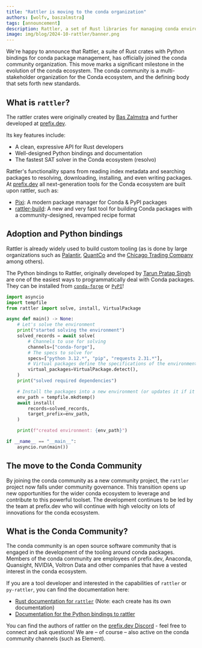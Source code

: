 ```yaml
---
title: "Rattler is moving to the conda organization"
authors: [wolfv, baszalmstra]
tags: [announcement]
description: Rattler, a set of Rust libraries for managing conda environments, is moving to the conda organization.
image: img/blog/2024-10-rattler/banner.png
---
```


We're happy to announce that Rattler, a suite of Rust crates with Python bindings for conda package management, has officially joined the conda community organization. This move marks a significant milestone in the evolution of the conda ecosystem. The conda community is a multi-stakeholder organization for the Conda ecosystem, and the defining body that sets forth new standards.

## What is `rattler`?

The rattler crates were originally created by [Bas Zalmstra](https://github.com/baszalmstra) and further developed at [prefix.dev](https://prefix.dev).

Its key features include:

- A clean, expressive API for Rust developers
- Well-designed Python bindings and documentation
- The fastest SAT solver in the Conda ecosystem (resolvo)

Rattler's functionality spans from reading index metadata and searching packages to resolving, downloading, installing, and even writing packages. At [prefix.dev](https://prefix.dev) all next-generation tools for the Conda ecosystem are built upon rattler, such as:

- [Pixi](https://pixi.sh): A modern package manager for Conda & PyPI packages
- [rattler-build](https://prefix-dev.github.io/rattler-build): A new and very fast tool for building Conda packages with a community-designed, revamped recipe format

## Adoption and Python bindings

Rattler is already widely used to build custom tooling (as is done by large organizations such as [Palantir](https://www.palantir.com/docs/foundry/announcements/2024-06/), [QuantCo](https://github.com/quantco/pixi-pack) and the [Chicago Trading Company](https://github.com/AaronOpfer/conda_curation) among others).

The Python bindings to Rattler, originally developed by [Tarun Pratap Singh](https://github.com/Wackyator) are one of the easiest ways to programmatically deal with Conda packages. They can be installed from [`conda-forge`](https://prefix.dev/channels/conda-forge/packages/py-rattler) or [`PyPI`](https://pypi.org/project/py-rattler/)!

```python
import asyncio
import tempfile
from rattler import solve, install, VirtualPackage

async def main() -> None:
    # Let's solve the environment
    print("started solving the environment")
    solved_records = await solve(
        # Channels to use for solving
        channels=["conda-forge"],
        # The specs to solve for
        specs=["python 3.12.*", "pip", "requests 2.31.*"],
        # Virtual packages define the specifications of the environment
        virtual_packages=VirtualPackage.detect(),
    )
    print("solved required dependencies")

    # Install the packages into a new environment (or updates it if it already existed).
    env_path = tempfile.mkdtemp()
    await install(
        records=solved_records,
        target_prefix=env_path,
    )

    print(f"created environment: {env_path}")

if __name__ == "__main__":
    asyncio.run(main())
```

## The move to the Conda Community

By joining the conda community as a new community project, the `rattler` project now falls under community governance. This transition opens up new opportunities for the wider conda ecosystem to leverage and contribute to this powerful toolset. The development continues to be led by the team at prefix.dev who will continue with high velocity on lots of innovations for the conda ecosystem.

## What is the Conda Community?

The conda community is an open source software community that is engaged in the development of the tooling around conda packages. Members of the conda community are employees of prefix.dev, Anaconda, Quansight, NVIDIA, Voltron Data and other companies that have a vested interest in the conda ecosystem.

If you are a tool developer and interested in the capabilities of `rattler` or `py-rattler`, you can find the documentation here:

- [Rust documentation for `rattler`](https://docs.rs/rattler) (Note: each create has its own documentation)
- [Documentation for the Python bindings to rattler](https://conda.github.io/rattler/py-rattler/)

You can find the authors of rattler on the [prefix.dev Discord](https://discord.gg/kKV8ZxyzY4) - feel free to connect and ask questions! We are – of course – also active on the conda community channels (such as Element).
